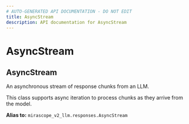 ```yaml
---
# AUTO-GENERATED API DOCUMENTATION - DO NOT EDIT
title: AsyncStream
description: API documentation for AsyncStream
---
```


# AsyncStream

## <ApiType type="Alias" path="calls/context_call/AsyncStream" symbolName="AsyncStream" /> AsyncStream

An asynchronous stream of response chunks from an LLM.

This class supports async iteration to process chunks as they arrive from the model.


**Alias to:** `mirascope_v2_llm.responses.AsyncStream`
